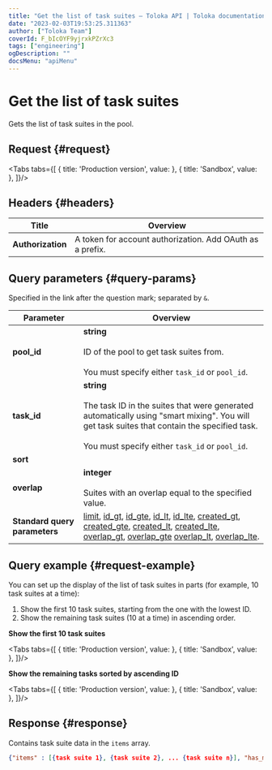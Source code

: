 ```yaml
---
title: "Get the list of task suites — Toloka API | Toloka documentation"
date: "2023-02-03T19:53:25.311363"
author: ["Toloka Team"]
coverId: F_bIcOYF9yjrxkPZrXc3
tags: ["engineering"]
ogDescription: ""
docsMenu: "apiMenu"
---
```



# Get the list of task suites

<Announce/>

Gets the list of task suites in the pool.

## Request {#request}

<Tabs tabs={[
  { title: 'Production version', value: <GetTaskSuiteListList1/> },
  { title: 'Sandbox', value: <GetTaskSuiteListList2/> },
]}/>

## Headers {#headers}

Title | Overview
----- | -----
**Authorization** | A token for account authorization. Add OAuth as a prefix.

## Query parameters {#query-params}

Specified in the link after the question mark; separated by `&`.

Parameter | Overview
----- | -----
**pool_id** | **string**<br/><br/>ID of the pool to get task suites from.<br/><br/>You must specify either `task_id` or `pool_id`.
**task_id** | **string**<br/><br/>The task ID in the suites that were generated automatically using "smart mixing". You will get task suites that contain the specified task.<br/><br/>You must specify either `task_id` or `pool_id`.
**sort** | <GetTaskSuiteListTable1/>
**overlap** | **integer**<br/><br/>Suites with an overlap equal to the specified value.
**Standard query parameters** | [limit](./standard-query-parameters#limit), [id_gt](./standard-query-parameters#id_gt), [id_gte](./standard-query-parameters#id_gte), [id_lt](./standard-query-parameters#id_lt), [id_lte](./standard-query-parameters#id_lte), [created_gt](./standard-query-parameters#created_gt), [created_gte](./standard-query-parameters#created_gte), [created_lt](./standard-query-parameters#created_lt), [created_lte](./standard-query-parameters#created_lte), [overlap_gt](./standard-query-parameters#overlap_gt), [overlap_gte](./standard-query-parameters#overlap_gte) [overlap_lt](./standard-query-parameters#overlap_lt), [overlap_lte](./standard-query-parameters#overlap_lte).

## Query example {#request-example}

You can set up the display of the list of task suites in parts (for example, 10 task suites at a time):

1. Show the first 10 task suites, starting from the one with the lowest ID.
1. Show the remaining task suites (10 at a time) in ascending order.

**Show the first 10 task suites**

<Tabs tabs={[
  { title: 'Production version', value: <GetTaskSuiteListList3/> },
  { title: 'Sandbox', value: <GetTaskSuiteListList4/> },
]}/>

**Show the remaining tasks sorted by ascending ID**

<Tabs tabs={[
  { title: 'Production version', value: <GetTaskSuiteListList5/> },
  { title: 'Sandbox', value: <GetTaskSuiteListList6/> },
]}/>

## Response {#response}

Contains task suite data in the `items` array.

```json
{"items" : [{task suite 1}, {task suite 2}, ... {task suite n}], "has_more": true}
```
